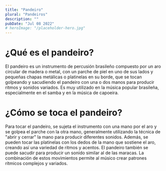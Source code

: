 ```yaml
---
title: "Pandeiro"
plural: "Pandeiros"
description: ""
pubDate: "Jul 08 2022"
# heroImage: "/placeholder-hero.jpg"
---
```


# ¿Qué es el pandeiro?

El pandeiro es un instrumento de percusión brasileño compuesto por un aro circular de madera o metal, con un parche de piel en uno de sus lados y pequeñas chapas metálicas o platinelas en su borde, que se tocan golpeando y sacudiendo el pandeiro con una o dos manos para producir ritmos y sonidos variados. Es muy utilizado en la música popular brasileña, especialmente en el samba y en la música de capoeira.

# ¿Cómo se toca el pandeiro?

Para tocar el pandeiro, se sujeta el instrumento con una mano por el aro y se golpea el parche con la otra mano, generalmente utilizando la técnica de "abrir y cerrar" la mano para producir diferentes sonidos. Además, se pueden tocar las platinelas con los dedos de la mano que sostiene el aro, creando así una variedad de ritmos y acentos. El pandeiro también se puede sacudir para producir un sonido similar al de las maracas. La combinación de estos movimientos permite al músico crear patrones rítmicos complejos y variados.